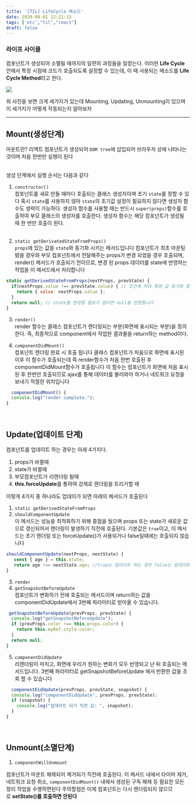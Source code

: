 ```yaml
---
title: '[TIL] LifeCycle 메소드'
date: 2020-08-01 12:21:13
tags: ['etc',"til","react"]
draft: false
---
```


### 라이프 사이클

컴포넌트가 생성되어 소멸될 때까지의 일련의 과정들을 일컫는다. 이러한 **Life Cycle** 안에서 특정 시점에 코드가 호출되도록 설정할 수 있는데, 이 때 사용되는 메소드를 **Life Cycle Method**라고 한다.

![](/static/images/react&next/lifecycle.png)

위 사진을 보면 크게 세가지가 있는데 <span >Mounting, Updating, Unmounting</span>이 있으며 이 세가지가 어떻게 작동되는지 알아보자

---

## Mount(생성단계)

마운트란? 리액트 컴포넌트가 생성되어 `DOM tree`에 삽입되어 브라우저 상에 나타나는것이며 처음 한번만 실행이 된다<br/><br/>

생성 단계에서 실행 순서는 다음과 같다

1. `constructor()`<br/>
   컴포넌트를 새로 만들 때마다 호출되는 클래스 생성자이며 초기 `state`를 정할 수 있다 혹시 `state`를 사용하지 않아 `state`의 초기값 설정이 필요하지 않다면 생성자 함수도 생략이 가능하다. 생성자 함수를 사용할 때는 반드시 `super(props)`함수를 호출하여 부모 클래스의 생성자를 호출한다. 생성자 함수는 해당 컴포넌트가 생성될 때 한 번만 호출이 된다.<br/><br/>

2. `static getDerivatedStateFromProps()` <br/>
   `props`에 있는 값을 `state`와 동기화 시키는 메서드입니다 컴포넌트가 최초 마운팅 됐을 경우와 부모 컴포넌트에서 전달해주는 props가 변경 되었을 경우 호출되며, render() 메서드가 호출되기 전이므로, 변경 된 props 데이터를 state에 반영하는 작업을 이 메서드에서 처리합니다

```jsx
static getDerivedStateFromProps(nextProps, prevState) {
  if(nextProps.value !== prevState.value) { // 조건에 따라 특정 값 동기화 할 수 있습니다
    return { value: nextProps.value };
  }
  return null; // state를 변경할 필요가 없다면 null을 반환합니다
}
```

3. `render()` <br/>
   render 함수는 클래스 컴포넌트가 랜더링되는 부분(화면에 표시되는 부분)을 정의한다. 즉, 최종적으로 component에서 작업한 결과물을 return하는 method이다.
   <br/>

4. `componentDidMount()`<br/>
   컴포넌트 렌더링 완료 시 호출 됩니다 클래스 컴포넌트가 처음으로 화면에 표시된 이후 이 함수가 호출되는데 즉 render함수가 처음 한번 호출된 후 componentDidMount함수가 호출됩니다 이 함수는 컴포넌트가 화면에 처음 표시된 후 한번만 호출되므로 ajax를 통해 데이터를 불러와야 하거나 네트워크 요청을 보내기 적절한 위치입니다

```jsx
  componentDidMount() {
  console.log("render complete.");
}
```

<br/>

## Update(업데이트 단계)

컴포넌트를 업데이트 하는 경우는 아래 4가지다.

1. props가 바뀔때
2. state가 바뀔때
3. 부모컴포넌트가 리렌더링 될때
4. **this.forceUpdate**를 통하여 강제로 렌더링을 트리거할 때

이렇게 4가지 중 하나라도 업데이가 되면 아래의 메서드가 호출된다

1. `static getDerivedStateFromProps` <br/>
2. `shouldComponentUpdate`<br/>
   이 메서드는 성능을 최적화하기 위해 중점을 뒀으며 props 또는 state가 새로운 값으로 갱신되어서 렌더링이 발생하기 직전에 호출된다. 기본값은
   `true`이고, 이 메서드는 초기 렌더링 또는 forceUpdate()가 사용되거나 false일때에는 호출되지 않습니다

```jsx
shouldComponentUpdate(nextProps, nextState) {
   const { age } = this.state;
   return age !== nextState.age; //true는 업데이트 하는 경우 false는 업데이트 안하는 경우
}
```

3. `render`<br/>
4. `getSnapshotBeforeUpdate`<br/>
  컴포넌트가 변화하기 전에 호출되는 메서드이며 return하는 값을 componentDidUpdate에서 3번째 파라미터로 받아올 수 있습니다. 
  ```jsx
   getSnapshotBeforeUpdate(prevProps, prevState) {
    console.log("getSnapshotBeforeUpdate");
    if (prevProps.color !== this.props.color) {
      return this.myRef.style.color;
    }
    return null;
  }
  ```
5. `componentDidUpdate`<br/>
  리렌더링이 마치고, 화면에 우리가 원하는 변화가 모두 반영되고 난 뒤 호출되는 메서드입니다. 3번째 파라미터로 getSnapshotBeforeUpdate 에서 반환한 값을 조회 할 수 있습니다
  ```jsx
    componentDidUpdate(prevProps, prevState, snapshot) {
    console.log("componentDidUpdate", prevProps, prevState);
    if (snapshot) {
      console.log("업데이트 되기 직전 값: ", snapshot);
    }
  }
  ```
<br/>

## Unmount(소멸단계)

1. `componentWillUnmount`<br/>

컴포넌트가 마운트 해제되어 제거되기 직전에 호출된다. 이 메서드 내에서 타이머 제거, 네트워크 요청 취소, `componentDidMount()` 내에서 생성된 구독 해제 등 필요한 모든 정리 작업을 수행하면된다 주의할점은 이제 컴포넌트는 다시 렌더링되지 않으므로 **setState()를 호출하면 안된다**
